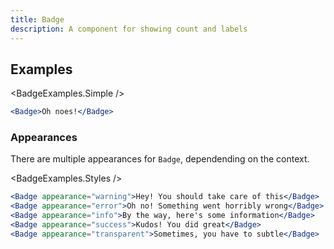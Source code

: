 ```yaml
---
title: Badge
description: A component for showing count and labels
---
```



## Examples

<BadgeExamples.Simple />

```jsx
<Badge>Oh noes!</Badge>
```

### Appearances

There are multiple appearances for `Badge`, dependending on the context.

<BadgeExamples.Styles />

```jsx
<Badge appearance="warning">Hey! You should take care of this</Badge>
<Badge appearance="error">Oh no! Something went horribly wrong</Badge>
<Badge appearance="info">By the way, here's some information</Badge>
<Badge appearance="success">Kudos! You did great</Badge>
<Badge appearance="transparent">Sometimes, you have to subtle</Badge>
```
